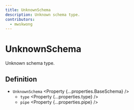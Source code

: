 ```yaml
---
title: UnknownSchema
description: Unknown schema type.
contributors:
  - mwskwong
---
```



# UnknownSchema

Unknown schema type.

## Definition

- `UnknownSchema` <Property {...properties.BaseSchema} />
  - `type` <Property {...properties.type} />
  - `pipe` <Property {...properties.pipe} />
